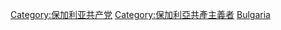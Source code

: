 [[Category:保加利亚共产党|Category:保加利亚共产党]]
[[Category:保加利亞共產主義者|Category:保加利亞共產主義者]]
[[Category:共產黨黨員|Bulgaria]]
